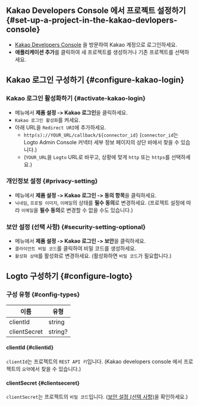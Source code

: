 ## Kakao Developers Console 에서 프로젝트 설정하기 \{#set-up-a-project-in-the-kakao-devlopers-console}

- [Kakao Developers Console](https://developers.kakao.com/console/app) 을 방문하여 Kakao 계정으로 로그인하세요.
- **애플리케이션 추가**를 클릭하여 새 프로젝트를 생성하거나 기존 프로젝트를 선택하세요.

## Kakao 로그인 구성하기 \{#configure-kakao-login}

### Kakao 로그인 활성화하기 \{#activate-kakao-login}

- 메뉴에서 **제품 설정 -> Kakao 로그인**을 클릭하세요.
- `Kakao 로그인 활성화`를 켜세요.
- 아래 URL을 `Redirect URI`에 추가하세요.
  - `http(s)://YOUR_URL/callback/${connector_id}` (`connector_id`는 Logto Admin Console 커넥터 세부 정보 페이지의 상단 바에서 찾을 수 있습니다.)
  - (`YOUR_URL`을 `Logto` URL로 바꾸고, 상황에 맞게 `http` 또는 `https`를 선택하세요.)

### 개인정보 설정 \{#privacy-setting}

- 메뉴에서 **제품 설정 -> Kakao 로그인 -> 동의 항목**을 클릭하세요.
- `닉네임`, `프로필 이미지`, `이메일`의 상태를 **필수 동의**로 변경하세요. (프로젝트 설정에 따라 `이메일`을 **필수 동의**로 변경할 수 없을 수도 있습니다.)

### 보안 설정 (선택 사항) \{#security-setting-optional}

- 메뉴에서 **제품 설정 -> Kakao 로그인 -> 보안**을 클릭하세요.
- `클라이언트 비밀 코드`를 클릭하여 비밀 코드를 생성하세요.
- `활성화 상태`를 활성화로 변경하세요. (활성화하면 `비밀 코드`가 필요합니다.)

## Logto 구성하기 \{#configure-logto}

### 구성 유형 \{#config-types}

| 이름         | 유형    |
| ------------ | ------- |
| clientId     | string  |
| clientSecret | string? |

#### clientId \{#clientid}

`clientId`는 프로젝트의 `REST API 키`입니다.
(Kakao developers console 에서 프로젝트의 `요약`에서 찾을 수 있습니다.)

#### clientSecret \{#clientseceret}

`clientSecret`는 프로젝트의 `비밀 코드`입니다.
([보안 설정 (선택 사항)](#security-setting-optional)을 확인하세요.)
